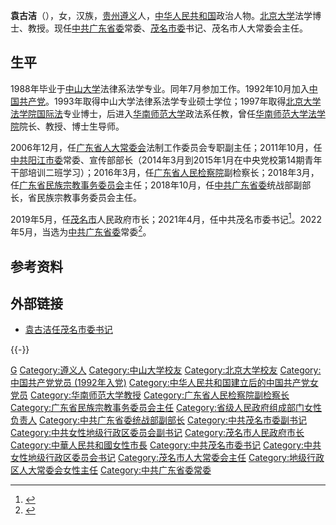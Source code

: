 '''袁古洁'''（{{bd|1968年|5月||catIdx=Yuan袁}}），女，汉族，[[贵州|贵州]][[遵义|遵义]]人，[[中华人民共和国|中华人民共和国]]政治人物。[[北京大学|北京大学]]法学博士、教授。现任[[中国共产党广东省委员会|中共广东省委]]常委、[[中国共产党茂名市委员会|茂名市委]]书记、茂名市人大常委会主任。

== 生平 ==
1988年毕业于[[中山大学|中山大学]]法律系法学专业。同年7月参加工作。1992年10月加入[[中国共产党|中国共产党]]。1993年取得中山大学法律系法学专业硕士学位；1997年取得[[北京大学法学院|北京大学法学院]][[国际法|国际法]]专业博士，后进入[[华南师范大学|华南师范大学]]政法系任教，曾任[[华南师范大学法学院|华南师范大学法学院]]院长、教授、博士生导师。

2006年12月，任[[广东省人大常委会|广东省人大常委会]]法制工作委员会专职副主任；2011年10月，任[[中共阳江市委|中共阳江市委]]常委、宣传部部长（2014年3月到2015年1月在中央党校第14期青年干部培训二班学习）；2016年3月，任[[广东省人民检察院|广东省人民检察院]]副检察长；2018年3月，任[[广东省民族宗教事务委员会|广东省民族宗教事务委员会]]主任；2018年10月，任[[中共广东省委|中共广东省委]]统战部副部长，省民族宗教事务委员会主任。

2019年5月，任[[茂名市|茂名市]]人民政府市长；2021年4月，任中共茂名市委书记<ref>{{Cite web|title=袁古洁任茂名市委书记 许志晖另有任用(简历)|url=http://district.ce.cn/newarea/sddy/202104/06/t20210406_36444820.shtml|accessdate=2021-04-06|work=中国经济网|archive-date=2021-04-07|archive-url=https://web.archive.org/web/20210407040900/http://district.ce.cn/newarea/sddy/202104/06/t20210406_36444820.shtml|dead-url=no}}</ref>。2022年5月，当选为[[中国共产党广东省委员会|中共广东省委]]常委<ref>{{Cite web|url=http://district.ce.cn/newarea/sddy/202205/26/t20220526_37621644.shtml|title=李希当选广东省委书记 王曦、袁古洁、张晓强、王瑞军新任省委常委|publisher=中国经济网|accessdate=2022-05-31}}</ref>。

== 参考资料 ==
{{reflist}}
 
== 外部链接 ==
*[https://news.sina.com.cn/c/2021-04-06/doc-ikmxzfmk5029433.shtml 袁古洁任茂名市委书记]

{{-}}
{{start box}}
{{s-ppo|cpc}}
{{s-before|[[许志晖|许志晖]]}}
{{s-title|[[中国共产党茂名市委员会|中国共产党茂名市委员会]]书记|2021年4月－}}
{{s-vac}}
{{s-gov|prc}}
{{s-before|[[许志晖|许志晖]]}}
{{s-title|[[茂名市人民政府|茂名市人民政府]]市长|2019年5月－2021年4月}}
{{s-after|[[庄悦群|庄悦群]]}}
{{s-before|[[黄强_(1961年)|黄强]]}}
{{s-title|[[广东省民族宗教事务委员会|广东省民族宗教事务委员会]]主任|2018年3月－2019年5月}}
{{s-after|[[李秀英_(1962年)|李秀英]]}}
{{end box}}
{{广东省领导人}}

{{Authority control}}
{{DEFAULTSORT:Yuan袁}}
[[Category:袁姓|G]]
[[Category:遵义人|Category:遵义人]]
[[Category:中山大学校友|Category:中山大学校友]]
[[Category:北京大学校友|Category:北京大学校友]]
[[Category:中国共产党党员_(1992年入党)|Category:中国共产党党员 (1992年入党)]]
[[Category:中华人民共和国建立后的中国共产党女党员|Category:中华人民共和国建立后的中国共产党女党员]]
[[Category:华南师范大学教授|Category:华南师范大学教授]]
[[Category:广东省人民检察院副检察长|Category:广东省人民检察院副检察长]]
[[Category:广东省民族宗教事务委员会主任|Category:广东省民族宗教事务委员会主任]]
[[Category:省级人民政府组成部门女性负责人|Category:省级人民政府组成部门女性负责人]]
[[Category:中共广东省委统战部副部长|Category:中共广东省委统战部副部长]]
[[Category:中共茂名市委副书记|Category:中共茂名市委副书记]]
[[Category:中共女性地级行政区委员会副书记|Category:中共女性地级行政区委员会副书记]]
[[Category:茂名市人民政府市长|Category:茂名市人民政府市长]]
[[Category:中華人民共和國女性市長|Category:中華人民共和國女性市長]]
[[Category:中共茂名市委书记|Category:中共茂名市委书记]]
[[Category:中共女性地级行政区委员会书记|Category:中共女性地级行政区委员会书记]]
[[Category:茂名市人大常委会主任|Category:茂名市人大常委会主任]]
[[Category:地级行政区人大常委会女性主任|Category:地级行政区人大常委会女性主任]]
[[Category:中共广东省委常委|Category:中共广东省委常委]]